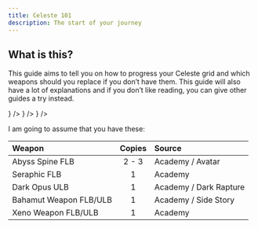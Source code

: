 ```yaml
---
title: Celeste 101
description: The start of your journey
---
```



## What is this?

This guide aims to tell you on how to progress your Celeste grid and which weapons should you replace if you don’t have them.
This guide will also have a lot of explanations and if you don’t like reading, you can give other guides a try instead.

<Cards className="grid grid-cols-1 gap-4 sm:grid-cols-3">
	<Card
		href="https://gbf.wiki/Basic_Grids#Dark"
		title="Basic Grid GBF Wiki"
		description="For grid progression until Rank 120"
		icon={<FileTextIcon />}
	/>
	<Card
		href="https://gbf.wiki/User:Umikin/Advanced_Grids/Celeste"
		title="GBF Wiki Advanced Grids"
		description="Additional reading about Celeste grids"
		icon={<FileTextIcon />}
	/>
	<Card
		href="https://docs.google.com/document/d/1-k60p8CzCtpKJ-aBswwl3dsZncWE-InWwhqooMzrj9A/edit?usp=sharing"
		title="Google Docs"
		description="This guide formatted in Google Docs"
		icon={<FileTextIcon />}
	/>
</Cards>

I am going to assume that you have these:

| Weapon                 | Copies | Source                 |
| :--------------------- | :----: | :--------------------- |
| Abyss Spine FLB        | 2 - 3  | Academy / Avatar       |
| Seraphic FLB           |   1    | Academy                |
| Dark Opus ULB          |   1    | Academy / Dark Rapture |
| Bahamut Weapon FLB/ULB |   1    | Academy / Side Story   |
| Xeno Weapon FLB/ULB    |   1    | Academy                |
